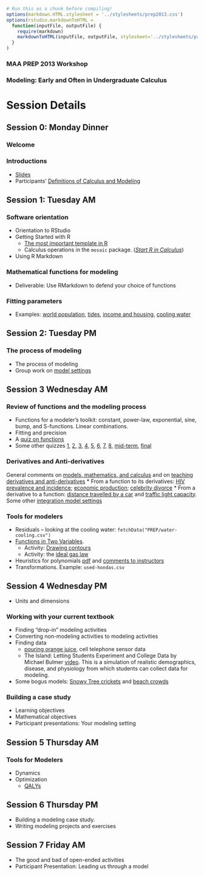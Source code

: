 ```r
# Run this as a chunk before compiling!
options(markdown.HTML.stylesheet = '../stylesheets/prep2013.css')
options(rstudio.markdownToHTML =
  function(inputFile, outputFile) {     
    require(markdown)
    markdownToHTML(inputFile, outputFile, stylesheet='../stylesheets/prep2013.css')  
  }
)
```
<script src="https://ajax.googleapis.com/ajax/libs/jquery/1.7.1/jquery.min.js"></script>
<script src="../javascripts/main.js"></script>

### MAA PREP 2013 Workshop
### Modeling: Early and Often in Undergraduate Calculus


Session Details
================
## Session 0: Monday Dinner

### Welcome

### Introductions


* [Slides](../Intro/Intro.pdf)
* Participants' [Definitions of Calculus and Modeling](../SessionNotes/definitions.html)


## Session 1: Tuesday AM

### Software orientation

* Orientation to RStudio
* Getting Started with R
  * [The most important template in R](../RIntro/LearningTeachingR.html)
  * Calculus operations in the `mosaic` package. (*[Start R in Calculus](http://www.amazon.com/Start-Calculus-Daniel-T-Kaplan/dp/0983965897)*)
* Using R Markdown

### Mathematical functions for modeling
* Deliverable: Use RMarkdown to defend your choice of functions

### Fitting parameters
* Examples: [world population](../Notes/Functions/WorldPopulation.html), [tides](../Notes/Tides/tides-hawaii.html), [income and housing](https://dl.dropboxusercontent.com/u/5098197/Exercises/HTML/AC-Income-and-Housing/AC-Income-and-Housing-A.html), [cooling water](../Notes/Cooling/CoolingCoffee.html)
   
## Session 2: Tuesday PM

### The process of modeling

* The process of modeling
* Group work on [model settings](model-settings.html)


## Session 3 Wednesday AM

### Review of functions and the modeling process

* Functions for a modeler's toolkit: constant, power-law, exponential, sine, bump, and S-functions.  Linear combinations.
* Fitting and precision
* A [quiz on functions](http://rpubs.com/dtkaplan/792)
* Some other quizzes [1](https://www.dropbox.com/s/14uah8abemevxlw/Quiz-2012-02-03.pdf), [2](https://www.dropbox.com/s/or3p7q1lx0t5o95/Quiz-2012-02-10.pdf), [3](https://www.dropbox.com/s/igvcdbx6553se6f/Quiz-2012-02-17.pdf), [4](https://www.dropbox.com/s/9iya2nozi7szc0h/Quiz-2012-02-24.pdf), [5](https://www.dropbox.com/s/qfa3nwnovsaw5lm/quiz-2012-03-23.pdf), [6](https://www.dropbox.com/s/t8gqptxrfkshxcb/quiz-2012-03-30.pdf), [7](https://www.dropbox.com/s/dcagvob75yicf8h/quiz-2012-04-06.pdf), [8](https://www.dropbox.com/s/zpz5c7y92e4pew2/quiz-2012-04-23.pdf), [mid-term](https://www.dropbox.com/s/t0xeo2yb89jt06m/Mid-Term-March-2012.pdf), [final](https://www.dropbox.com/s/ijgjfw24e54ql2c/Final-May-2012.pdf)

### Derivatives and Anti-derivatives

General comments on [models, mathematics, and calculus](../Notes/Overviews/Modeling-and-Mathematics.html) and on [teaching derivatives and anti-derivatives](../Notes/Overviews/Derivatives.html)
* From a function to its derivatives: [HIV prevalence and incidence](https://dl.dropboxusercontent.com/u/5098197/Math135/In-Class/hiv-graph.pdf); [economic production](https://dl.dropboxusercontent.com/u/5098197/Math135/In-Class/cobb-douglas-partial-derivatives.pdf); [celebrity divorce](https://dl.dropboxusercontent.com/u/5098197/Math135/In-Class/celebrity-divorce.pdf)
* From a derivative to a function: [distance travelled by a car](https://dl.dropboxusercontent.com/u/5098197/Math135/In-Class/road-capacity-activity.pdf) and [traffic light capacity](../Notes/Integration/Traffic-Light-Capacity.html).  Some other [integration model settings](../Notes/Overviews/Integrals.html)


### Tools for modelers

* Residuals -- looking at the cooling water: `fetchData("PREP/water-cooling.csv")`
* [Functions in Two Variables](../Notes/TwoVariables/TwoVariablesIntro.html). 
    * Activity: [Drawing contours](https://dl.dropboxusercontent.com/u/5098197/Math135/In-Class/hiv-graph.pdf)  
    * Activity: the [ideal gas law](https://dl.dropboxusercontent.com/u/5098197/Math135/In-Class/ideal-gas-activity1.pdf)
* Heuristics for polynomials [pdf](http://dl.dropbox.com/u/5098197/Math135/In-Class/poly2d.pdf) and [comments to instructors](../Notes/Polynomials/notes-on-polynomials.html)
* Transformations.  Example: `used-hondas.csv`


## Session 4 Wednesday PM


* Units and dimensions


### Working with your current textbook

* Finding "drop-in" modeling activities
* Converting non-modeling activities to modeling activities
* Finding data 
    * [pouring orange juice](../Notes/OrangeJuiceFlow/OrangeJuice.html), cell telephone sensor data
    * The Island: Letting Students Experiment and College Data by Michael Bulmer [video](http://www.mosaic-web.org/go/MCAST/videos/MCAST-2012-02-24/index.htm). This is a simulation of realistic demographics, disease, and physiology from which students can collect data for modeling.
* Some bogus models: [Snowy Tree crickets](../Notes/Functions/SnowTreeCricket.html) and [beach crowds](../Notes/Optimization/beach-population.html)

### Building a case study

* Learning objectives
* Mathematical objectives
* Participant presentations: Your modeling setting

## Session 5 Thursday AM

### Tools for Modelers

* Dynamics
* Optimization
    * [QALYs](http://prep2012.mosaic-web.org/Topics/Optimization/QALY1.html)

## Session 6 Thursday PM

* Building a modeling case study.
* Writing modeling projects and exercises


## Session 7 Friday AM

* The good and bad of open-ended activities
* Participant Presentation: Leading us through a model

